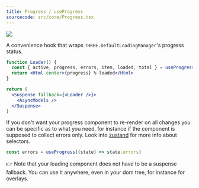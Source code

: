 ```yaml
---
title: Progress / useProgress
sourcecode: src/core/Progress.tsx
---
```


[![](https://img.shields.io/badge/-storybook-%23ff69b4)](https://drei.vercel.app/?path=/story/misc-progress)

A convenience hook that wraps `THREE.DefaultLoadingManager`'s progress status.

```jsx
function Loader() {
  const { active, progress, errors, item, loaded, total } = useProgress()
  return <Html center>{progress} % loaded</Html>
}

return (
  <Suspense fallback={<Loader />}>
    <AsyncModels />
  </Suspense>
)
```

If you don't want your progress component to re-render on all changes you can be specific as to what you need, for instance if the component is supposed to collect errors only. Look into [zustand](https://github.com/react-spring/zustand) for more info about selectors.

```jsx
const errors = useProgress((state) => state.errors)
```

👉 Note that your loading component does not have to be a suspense fallback. You can use it anywhere, even in your dom tree, for instance for overlays.
